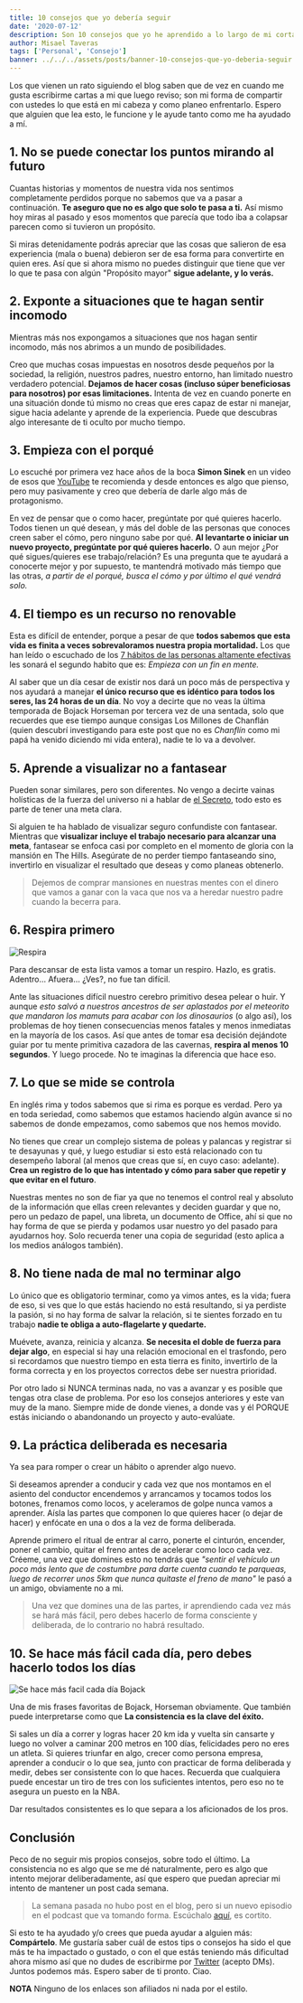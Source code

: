 ```yaml
---
title: 10 consejos que yo debería seguir
date: '2020-07-12'
description: Son 10 consejos que yo he aprendido a lo largo de mi corta vida pero que me falta ponerlas en práctica y que creo que podrían beneficiarte también y así me sirven a mi también de recordatorio.
author: Misael Taveras
tags: ['Personal', 'Consejo']
banner: ../../../assets/posts/banner-10-consejos-que-yo-deberia-seguir.jpg
---
```


Los que vienen un rato siguiendo el blog saben que de vez en cuando me gusta escribirme cartas a mi que luego reviso; son mi forma de compartir con ustedes lo que está en mi cabeza y como planeo enfrentarlo. Espero que alguien que lea esto, le funcione y le ayude tanto como me ha ayudado a mí.

## 1. No se puede conectar los puntos mirando al futuro

Cuantas historias y momentos de nuestra vida nos sentimos completamente perdidos porque no sabemos que va a pasar a continuación. **Te aseguro que no es algo que solo te pasa a ti.** Así mismo hoy miras al pasado y esos momentos que parecía que todo iba a colapsar parecen como si tuvieron un propósito.

Si miras detenidamente podrás apreciar que las cosas que salieron de esa experiencia (mala o buena) debieron ser de esa forma para convertirte en quien eres. Así que si ahora mismo no puedes distinguir que tiene que ver lo que te pasa con algún "Propósito mayor" **sigue adelante, y lo verás.**

## 2. Exponte a situaciones que te hagan sentir incomodo

Mientras más nos expongamos a situaciones que nos hagan sentir incomodo, más nos abrimos a un mundo de posibilidades.

Creo que muchas cosas impuestas en nosotros desde pequeños por la sociedad, la religión, nuestros padres, nuestro entorno, han limitado nuestro verdadero potencial. **Dejamos de hacer cosas (incluso súper beneficiosas para nosotros) por esas limitaciones.** Intenta de vez en cuando ponerte en una situación donde tú mismo no creas que eres capaz de estar ni manejar, sigue hacia adelante y aprende de la experiencia. Puede que descubras algo interesante de ti oculto por mucho tiempo.

## 3. Empieza con el porqué

Lo escuché por primera vez hace años de la boca **Simon Sinek** en un video de esos que [YouTube](https://www.youtube.com/watch?v=u4ZoJKF_VuA) te recomienda y desde entonces es algo que pienso, pero muy pasivamente y creo que debería de darle algo más de protagonismo.

En vez de pensar que o como hacer, pregúntate por qué quieres hacerlo. Todos tienen un qué desean, y más del doble de las personas que conoces creen saber el cómo, pero ninguno sabe por qué. **Al levantarte o iniciar un nuevo proyecto, pregúntate por qué quieres hacerlo.** O aun mejor ¿Por qué sigues/quieres ese trabajo/relación? Es una pregunta que te ayudará a conocerte mejor y por supuesto, te mantendrá motivado más tiempo que las otras, _a partir de el porqué, busca el cómo y por último el qué vendrá solo._

## 4. El tiempo es un recurso no renovable

Esta es difícil de entender, porque a pesar de que **todos sabemos que esta vida es finita a veces sobrevaloramos nuestra propia mortalidad.** Los que han leído o escuchado de los [7 hábitos de las personas altamente efectivas](https://www.amazon.com/h%C3%A1bitos-gente-altamente-efectiva-Spanish/dp/6079377063/) les sonará el segundo habito que es: _Empieza con un fin en mente._

Al saber que un día cesar de existir nos dará un poco más de perspectiva y nos ayudará a manejar **el único recurso que es idéntico para todos los seres, las 24 horas de un día**. No voy a decirte que no veas la última temporada de Bojack Horseman por tercera vez de una sentada, solo que recuerdes que ese tiempo aunque consigas Los Millones de Chanflán (quien descubrí investigando para este post que no es _Chanflín_ como mi papá ha venido diciendo mi vida entera), nadie te lo va a devolver.

## 5. Aprende a visualizar no a fantasear

Pueden sonar similares, pero son diferentes. No vengo a decirte vainas holísticas de la fuerza del universo ni a hablar de [el Secreto](https://www.amazon.com/Rhonda-Byrne/dp/1582701962), todo esto es parte de tener una meta clara.

Si alguien te ha hablado de visualizar seguro confundiste con fantasear. Mientras que **visualizar incluye el trabajo necesario para alcanzar una meta**, fantasear se enfoca casi por completo en el momento de gloria con la mansión en The Hills. Asegúrate de no perder tiempo fantaseando sino, invertirlo en visualizar el resultado que deseas y como planeas obtenerlo.

> Dejemos de comprar mansiones en nuestras mentes con el dinero que vamos a ganar con la vaca que nos va a heredar nuestro padre cuando la becerra para.

## 6. Respira primero

![Respira](https://media.giphy.com/media/krP2NRkLqnKEg/giphy.gif)

Para descansar de esta lista vamos a tomar un respiro. Hazlo, es gratis. Adentro... Afuera... ¿Ves?, no fue tan difícil.

Ante las situaciones difícil nuestro cerebro primitivo desea pelear o huir. Y aunque _esto salvó a nuestros ancestros de ser aplastados por el meteorito que mandaron los mamuts para acabar con los dinosaurios_ (o algo así), los problemas de hoy tienen consecuencias menos fatales y menos inmediatas en la mayoría de los casos. Así que antes de tomar esa decisión dejándote guiar por tu mente primitiva cazadora de las cavernas, **respira al menos 10 segundos**. Y luego procede. No te imaginas la diferencia que hace eso.

## 7. Lo que se mide se controla

En inglés rima y todos sabemos que si rima es porque es verdad. Pero ya en toda seriedad, como sabemos que estamos haciendo algún avance si no sabemos de donde empezamos, como sabemos que nos hemos movido.

No tienes que crear un complejo sistema de poleas y palancas y registrar si te desayunas y qué, y luego estudiar si esto está relacionado con tu desempeño laboral (al menos que creas que sí, en cuyo caso: adelante). **Crea un registro de lo que has intentado y cómo para saber que repetir y que evitar en el futuro**.

Nuestras mentes no son de fiar ya que no tenemos el control real y absoluto de la información que ellas creen relevantes y deciden guardar y que no, pero un pedazo de papel, una libreta, un documento de Office, ahí si que no hay forma de que se pierda y podamos usar nuestro yo del pasado para ayudarnos hoy. Solo recuerda tener una copia de seguridad (esto aplica a los medios análogos también).

## 8. No tiene nada de mal no terminar algo

Lo único que es obligatorio terminar, como ya vimos antes, es la vida; fuera de eso, si ves que lo que estás haciendo no está resultando, si ya perdiste la pasión, si no hay forma de salvar la relación, si te sientes forzado en tu trabajo **nadie te obliga a auto-flagelarte y quedarte.**

Muévete, avanza, reinicia y alcanza. **Se necesita el doble de fuerza para dejar algo**, en especial si hay una relación emocional en el trasfondo, pero si recordamos que nuestro tiempo en esta tierra es finito, invertirlo de la forma correcta y en los proyectos correctos debe ser nuestra prioridad.

Por otro lado si NUNCA terminas nada, no vas a avanzar y es posible que tengas otra clase de problema. Por eso los consejos anteriores y este van muy de la mano. Siempre mide de donde vienes, a donde vas y él PORQUE estás iniciando o abandonando un proyecto y auto-evalúate.

## 9. La práctica deliberada es necesaria

Ya sea para romper o crear un hábito o aprender algo nuevo.

Si deseamos aprender a conducir y cada vez que nos montamos en el asiento del conductor encendemos y arrancamos y tocamos todos los botones, frenamos como locos, y aceleramos de golpe nunca vamos a aprender. Aísla las partes que componen lo que quieres hacer (o dejar de hacer) y enfócate en una o dos a la vez de forma deliberada.

Aprende primero el ritual de entrar al carro, ponerte el cinturón, encender, poner el cambio, quitar el freno antes de acelerar como loco cada vez. Créeme, una vez que domines esto no tendrás que _"sentir el vehículo un poco más lento que de costumbre para darte cuenta cuando te parqueas, luego de recorrer unos 5km que nunca quitaste el freno de mano"_ le pasó a un amigo, obviamente no a mi.

> Una vez que domines una de las partes, ir aprendiendo cada vez más se hará más fácil, pero debes hacerlo de forma consciente y deliberada, de lo contrario no habrá resultado.

## 10. Se hace más fácil cada día, pero debes hacerlo todos los días

![Se hace más facil cada día Bojack](../../../assets/posts/bojack-it-gets-easier.png)

Una de mis frases favoritas de Bojack, Horseman obviamente. Que también puede interpretarse como que **La consistencia es la clave del éxito.**

Si sales un día a correr y logras hacer 20 km ida y vuelta sin cansarte y luego no volver a caminar 200 metros en 100 días, felicidades pero no eres un atleta. Si quieres triunfar en algo, crecer como persona empresa, aprender a conducir o lo que sea, junto con practicar de forma deliberada y medir, debes ser consistente con lo que haces. Recuerda que cualquiera puede encestar un tiro de tres con los suficientes intentos, pero eso no te asegura un puesto en la NBA.

Dar resultados consistentes es lo que separa a los aficionados de los pros.

## Conclusión

Peco de no seguir mis propios consejos, sobre todo el último. La consistencia no es algo que se me dé naturalmente, pero es algo que intento mejorar deliberadamente, así que espero que puedan apreciar mi intento de mantener un post cada semana.

> La semana pasada no hubo post en el blog, pero si un nuevo episodio en el podcast que va tomando forma. Escúchalo [aquí](https://anchor.fm/releaseonfridays/episodes/Dejemos-los-memes-de-punto-y-coma-egchr6?utm_source=blog), es cortito.

Si esto te ha ayudado y/o crees que pueda ayudar a alguien más: **Compártelo**. Me gustaría saber cuál de estos tips o consejos ha sido el que más te ha impactado o gustado, o con el que estás teniendo más dificultad ahora mismo así que no dudes de escribirme por [Twitter](https://twitter.com/taverasmisael) (acepto DMs). Juntos podemos más. Espero saber de ti pronto. Ciao.

**NOTA** Ninguno de los enlaces son afiliados ni nada por el estilo.
